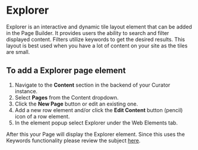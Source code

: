 # Explorer

Explorer is an interactive and dynamic tile layout element that can be added in the Page Builder. It provides users the
ability to search and filter displayed content. Filters utilize keywords to get the desired results. This layout is best
used when you have a lot of content on your site as the tiles are small.

## To add a Explorer page element

1. Navigate to the **Content** section in the backend of your Curator instance.
2. Select **Pages** from the Content dropdown.
3. Click the **New Page** button or edit an existing one.
4. Add a new row element and/or click the **Edit Content** button (pencil) icon of a row element.
5. In the element popup select Explorer under the Web Elements tab.

After this your Page will display the Explorer element. Since this uses the Keywords functionality please review the
subject [here](https://curator.interworks.com/page/kb/documentationcontent_management/keywords/1070).
